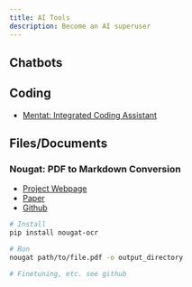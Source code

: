 ```yaml
---
title: AI Tools
description: Become an AI superuser
---
```




## Chatbots


## Coding

- [Mentat: Integrated Coding Assistant](https://github.com/biobootloader/mentat)

## Files/Documents

### Nougat: PDF to Markdown Conversion

- [Project Webpage](https://facebookresearch.github.io/nougat/)
- [Paper](https://arxiv.org/abs/2308.13418)
- [Github](https://github.com/facebookresearch/nougat)

```bash
# Install
pip install nougat-ocr

# Run
nougat path/to/file.pdf -o output_directory

# Finetuning, etc. see github
```

